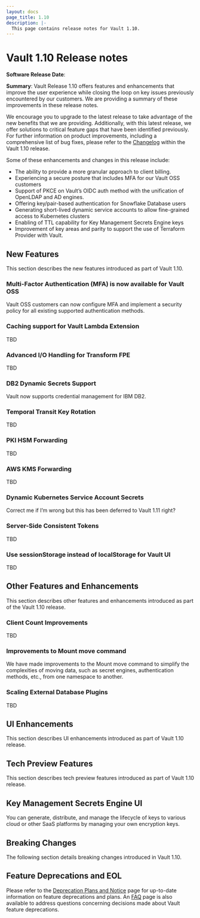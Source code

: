 ```yaml
---
layout: docs
page_title: 1.10
description: |-
  This page contains release notes for Vault 1.10.
---
```


# Vault 1.10 Release notes

**Software Release Date**:

**Summary**: Vault Release 1.10 offers features and enhancements that improve the user experience while closing the loop on key issues previously encountered by our customers. We are providing a summary of these improvements in these release notes.

We encourage you to upgrade to the latest release to take advantage of the new benefits that we are providing. Additionally, with this latest release, we offer solutions to critical feature gaps that have been identified previously. For further information on product improvements, including a comprehensive list of bug fixes, please refer to the [Changelog](https://github.com/hashicorp/vault/blob/main/CHANGELOG.md) within the Vault 1.10 release.

Some of these enhancements and changes in this release include:

- The ability to provide a more granular approach to client billing.
- Experiencing a secure posture that includes MFA for our Vault OSS customers
- Support of PKCE on Vault’s OIDC auth method with the unification of OpenLDAP and AD engines.
- Offering key/pair-based authentication for Snowflake Database users
- Generating short-lived dynamic service accounts to allow fine-grained access to Kubernetes clusters
- Enabling of TTL capability for Key Management Secrets Engine keys
- Improvement of key areas and parity to support the use of Terraform Provider with Vault.

## New Features

This section describes the new features introduced as part of Vault 1.10.

### Multi-Factor Authentication (MFA) is now available for Vault OSS

Vault OSS customers can now configure MFA and implement a security policy for all existing supported authentication methods.

### Caching support for Vault Lambda Extension

TBD

### Advanced I/O Handling for Transform FPE

TBD

### DB2 Dynamic Secrets Support

Vault now supports credential management for IBM DB2.

### Temporal Transit Key Rotation

TBD

### PKI HSM Forwarding

TBD

### AWS KMS Forwarding

TBD

### Dynamic Kubernetes Service Account Secrets

Correct me if I’m wrong but this has been deferred to Vault 1.11 right?

### Server-Side Consistent Tokens

TBD

### Use sessionStorage instead of localStorage for Vault UI

TBD

## Other Features and Enhancements

This section describes other features and enhancements introduced as part of the Vault 1.10 release.

### Client Count Improvements

TBD

### Improvements to Mount move command

We have made improvements to the Mount move command to simplify the complexities of moving data, such as secret engines, authentication methods, etc., from one namespace to another.

### Scaling External Database Plugins

TBD

## UI Enhancements

This section describes UI enhancements introduced as part of Vault 1.10 release.

## Tech Preview Features

This section describes tech preview features introduced as part of Vault 1.10 release.

## Key Management Secrets Engine UI

You can generate, distribute, and manage the lifecycle of keys to various cloud or other SaaS platforms by managing your own encryption keys.

## Breaking Changes

The following section details breaking changes introduced in Vault 1.10.

## Feature Deprecations and EOL

Please refer to the [Deprecation Plans and Notice](/docs/deprecation) page for up-to-date information on feature deprecations and plans. An [FAQ](https://www.vaultproject.io/docs/deprecation/faq) page is also available to address questions concerning decisions made about Vault feature deprecations.
